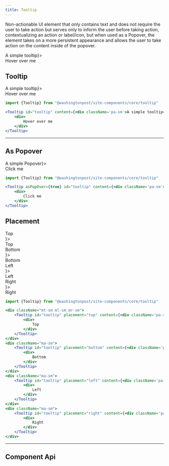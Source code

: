 ```yaml
---
title: Tooltip
---
```

 



<!-- Description of component -->
<p className="font-xs font-light font--subhead">
Non-actionable UI element that only contains text and does 
not require the user to take action but serves only to 
inform the user before taking action, contextualizing an action or label/icon, but when 
used as a Popover, the element takes on a more persistent appearance and allows the user to take
action on the content inside of the popover.
</p>


<!-- Live Example of component import live component above-->

<Container className="pa-sm">
    <Tooltip id="tooltip" content={<div className='pa-sm'>A simple tooltip</div>}>
      <div>
        Hover over me
      </div>
    </Tooltip>
</Container>

<Tabs isDesignDoc={false} relatedUrl="design/uncategorized/tooltip"/>

## Tooltip
<Container className="pa-sm">
    <Tooltip id="tooltip" content={<div className='pa-sm'>A simple tooltip</div>}>
      <div>
        Hover over me
      </div>
    </Tooltip>
</Container>

```jsx
import {Tooltip} from "@washingtonpost/site-components/core/tooltip"

<Tooltip id="tooltip" content={<div className='pa-sm'>A simple tooltip</div>}>
    <div>
        Hover over me
    </div>
</Tooltip>
```

---
## As Popover
<Container className="pa-sm">
    <Tooltip asPopOver={true} id="tooltip" content={<div className='pa-sm'>A simple Popover</div>}>
      <div>
        Click me
      </div>
    </Tooltip>
</Container>

```jsx
import {Tooltip} from "@washingtonpost/site-components/core/tooltip"

<Tooltip asPopOver={true} id="tooltip" content={<div className='pa-sm'>A simple Popover</div>}>
    <div>
        Click me
    </div>
</Tooltip>
```

## Placement
<Container className="pa-sm flex-wrap">
        <div className="mt-sm ml-sm mr-sm">
            <Tooltip id="tooltip" placement="top" content={<div className='pa-sm'>Top</div>}>
                <div>
                    Top
                </div>
            </Tooltip>
        </div>
        <div className="ma-sm">
            <Tooltip id="tooltip" placement="bottom" content={<div className='pa-sm'>Bottom</div>}>
                <div>
                    Bottom
                </div>
            </Tooltip>
        </div>
        <div className="ma-sm">
            <Tooltip id="tooltip" placement="left" content={<div className='pa-sm'>Left</div>}>
                <div>
                    Left
                </div>
            </Tooltip>
        </div>
        <div className="ma-sm">
            <Tooltip id="tooltip" placement="right" content={<div className='pa-sm'>Right</div>}>
                <div>
                    Right
                </div>
            </Tooltip>
        </div>
</Container>

```jsx
import {Tooltip} from "@washingtonpost/site-components/core/tooltip"

<div className="mt-sm ml-sm mr-sm">
    <Tooltip id="tooltip" placement="top" content={<div className='pa-sm'>Top</div>}>
        <div>
            Top
        </div>
    </Tooltip>
</div>
<div className="ma-sm">
    <Tooltip id="tooltip" placement="bottom" content={<div className='pa-sm'>Bottom</div>}>
        <div>
            Bottom
        </div>
    </Tooltip>
</div>
<div className="ma-sm">
    <Tooltip id="tooltip" placement="left" content={<div className='pa-sm'>Left</div>}>
        <div>
            Left
        </div>
    </Tooltip>
</div>
<div className="ma-sm">
    <Tooltip id="tooltip" placement="right" content={<div className='pa-sm'>Right</div>}>
        <div>
            Right
        </div>
    </Tooltip>
</div>
```

---
## Component Api
<ApiTable componentName="tooltip"/>


